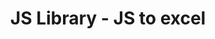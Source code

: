 ---
title: "JS Library - JS to excel"
url: 'https://github.com/hawjeh/js-to-excel'
category: "miniproject"
sequence: "050"
---